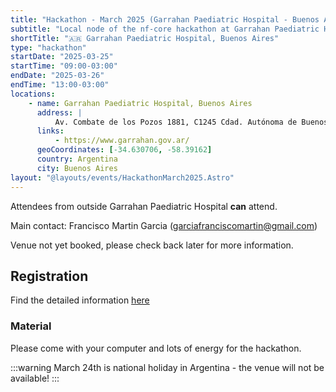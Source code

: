 ```yaml
---
title: "Hackathon - March 2025 (Garrahan Paediatric Hospital - Buenos Aires)"
subtitle: "Local node of the nf-core hackathon at Garrahan Paediatric Hospital, Buenos Aires"
shortTitle: "🇦🇷 Garrahan Paediatric Hospital, Buenos Aires"
type: "hackathon"
startDate: "2025-03-25"
startTime: "09:00-03:00"
endDate: "2025-03-26"
endTime: "13:00-03:00"
locations:
    - name: Garrahan Paediatric Hospital, Buenos Aires
      address: |
          Av. Combate de los Pozos 1881, C1245 Cdad. Autónoma de Buenos Aires, Argentina
      links:
          - https://www.garrahan.gov.ar/
      geoCoordinates: [-34.630706, -58.39162]
      country: Argentina
      city: Buenos Aires
layout: "@layouts/events/HackathonMarch2025.Astro"
---
```


Attendees from outside Garrahan Paediatric Hospital **can** attend.

Main contact: Francisco Martin Garcia ([garciafranciscomartin@gmail.com](mailto:garciafranciscomartin@gmail.com))

Venue not yet booked, please check back later for more information.

## Registration

Find the detailed information [here](https://nf-co.re/events/2025/hackathon-march-2025)

### Material

Please come with your computer and lots of energy for the hackathon.

:::warning
March 24th is national holiday in Argentina - the venue will not be available!
:::
